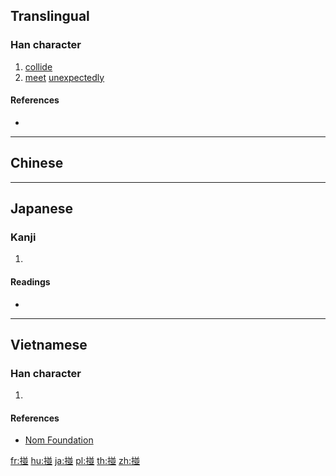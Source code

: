 {{character info/new}}
==Translingual==

===Han character===
{{Han char|rn=64|rad=手|as=08|sn=11|four=58017|canj=QTTC|ids=⿰扌並}}

# [[collide]]
# [[meet]] [[unexpectedly]]

====References====
* {{Han ref|kx=0440.190|dkj=12312|dj=0791.160|hdz=31923.110|uh=63BD|ud=25533|bh=D56B|bd=54635}}

----

==Chinese==
{{zh-see|碰|v}}
----

==Japanese==

===Kanji===
{{ja-kanji|grade=|rs=手08}}

# {{defn|lang=ja|sort=手08}}

====Readings====
* {{ja-readings|on=[[ほう]] (hō), [[ひょう]] (hyō)|kun=[[つく]] (tsuku), [[はえずみ]] (haezumi)}}

----

==Vietnamese==

===Han character===
{{vi-hantu|rs=手08|bánh}}

# {{defn|lang=vi|sort=手08}}

====References====
* [http://nomfoundation.org/common/nom_details.php?codepoint=63bd Nom Foundation]

[[fr:掽]]
[[hu:掽]]
[[ja:掽]]
[[pl:掽]]
[[th:掽]]
[[zh:掽]]